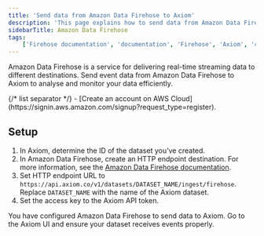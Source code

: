 ```yaml
---
title: 'Send data from Amazon Data Firehose to Axiom'
description: 'This page explains how to send data from Amazon Data Firehose to Axiom.'
sidebarTitle: Amazon Data Firehose
tags:
    ['Firehose documentation', 'documentation', 'Firehose', 'Axiom', 'container logging', 'fluentd', 'fluentbit', 'real-time analysis']
---
```


Amazon Data Firehose is a service for delivering real-time streaming data to different destinations. Send event data from Amazon Data Firehose to Axiom to analyse and monitor your data efficiently.


<Prerequisites />
{/* list separator */}
- [Create an account on AWS Cloud](https://signin.aws.amazon.com/signup?request_type=register).

## Setup

1. In Axiom, determine the ID of the dataset you’ve created.
1. In Amazon Data Firehose, create an HTTP endpoint destination. For more information, see the [Amazon Data Firehose documentation](https://docs.aws.amazon.com/firehose/latest/dev/create-destination.html#create-destination-http).
1. Set HTTP endpoint URL to `https://api.axiom.co/v1/datasets/DATASET_NAME/ingest/firehose`. Replace `DATASET_NAME` with the name of the Axiom dataset.
1. Set the access key to the Axiom API token.

You have configured Amazon Data Firehose to send data to Axiom. Go to the Axiom UI and ensure your dataset receives events properly.